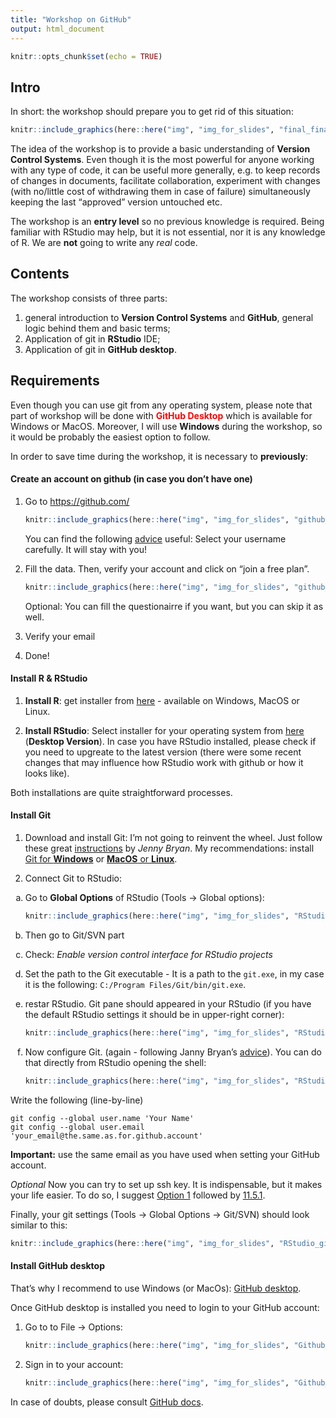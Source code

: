 ```yaml
---
title: "Workshop on GitHub"
output: html_document
---
```


```r
knitr::opts_chunk$set(echo = TRUE)
```

## Intro

In short: the workshop should prepare you to get rid of this situation:  

```r
knitr::include_graphics(here::here("img", "img_for_slides", "final_final.png"))
```

The idea of the workshop is to provide a basic understanding of **Version Control Systems**. Even though it is the most powerful for anyone working with any type of code, it can be useful more generally, e.g. to keep records of changes in documents, facilitate collaboration, experiment with changes (with no/little cost of withdrawing them in case of failure) simultaneously keeping the last "approved" version untouched etc.  

The workshop is an **entry level** so no previous knowledge is required. Being familiar with RStudio may help, but it is not essential, nor it is any knowledge of R. We are **not** going to write any *real* code.  

## Contents

The workshop consists of three parts:  

1. general introduction to **Version Control Systems** and **GitHub**, general logic behind them and basic terms;  
1. Application of git in **RStudio** IDE;
1. Application of git in **GitHub desktop**.

## Requirements

Even though you can use git from any operating system, please note that part of workshop will be done with <span style="color:red">**GitHub Desktop**</span> which is available for Windows or MacOS. Moreover, I will use **Windows** during the workshop, so it would be probably the easiest option to follow. 

In order to save time during the workshop, it is necessary to **previously**:  

#### **Create an account on github** (in case you don't have one)  

1. Go to [https://github.com/](https://github.com/)  

    ```r
    knitr::include_graphics(here::here("img", "img_for_slides", "github_sign_up.png"))
    ```
    
    You can find the following [advice](https://happygitwithr.com/github-acct.html) useful: Select your username carefully. It will stay with you!

1. Fill the data. Then, verify your account and click on "join a free plan". 

    ```r
    knitr::include_graphics(here::here("img", "img_for_slides", "github_sign_up2.png"))
    ```

    Optional: You can fill the questionairre if you want, but you can skip it as well.  

1. Verify your email

1. Done!

#### **Install R & RStudio**

1. **Install R**: get installer from [here](https://cran.r-project.org/) - available on Windows, MacOS or Linux.

1. **Install RStudio**: Select installer for your operating system from [here](https://rstudio.com/products/rstudio/download/preview/) (**Desktop Version**). In case you have RStudio installed, please check if you need to upgreate to the latest version (there were some recent changes that may influence how RStudio work with github or how it looks like).

Both installations are quite straightforward processes. 

#### **Install Git**

1. Download and install Git: I'm not going to reinvent the wheel. Just follow these great [instructions](https://happygitwithr.com/install-git.html) by *Jenny Bryan*. My recommendations: install [Git for **Windows**](https://gitforwindows.org/) or [**MacOS** or **Linux**](https://git-scm.com/downloads). 

1. Connect Git to RStudio:  

a) Go to **Global Options** of RStudio (Tools -> Global options):  

    ```r
    knitr::include_graphics(here::here("img", "img_for_slides", "RStudio_git2.png"))
    ```

a) Then go to Git/SVN part

a) Check: *Enable version control interface for RStudio projects*

a) Set the path to the Git executable - It is a path to the `git.exe`, in my case it is the following: `C:/Program Files/Git/bin/git.exe`. 

a) restar RStudio. Git pane should appeared in your RStudio (if you have the default RStudio settings it should be in upper-right corner):  

    ```r
    knitr::include_graphics(here::here("img", "img_for_slides", "RStudio_git.png"))
    ```
    
a) Now configure Git. (again - following Janny Bryan's [advice](https://happygitwithr.com/hello-git.html)). You can do that directly from RStudio opening the shell: 

    ```r
    knitr::include_graphics(here::here("img", "img_for_slides", "RStudio_Git_shell.png"))
    ```

Write the following (line-by-line)

```
git config --global user.name 'Your Name'
git config --global user.email 'your_email@the.same.as.for.github.account'
```

**Important:** use the same email as you have used when setting your GitHub account.

*Optional* Now you can try to set up ssh key. It is indispensable, but it makes your life easier. To do so, I suggest [Option 1](https://happygitwithr.com/ssh-keys.html#create-an-ssh-key-pair) followed by [11.5.1](https://happygitwithr.com/ssh-keys.html#provide-public-key-to-github). 
    
Finally, your git settings (Tools -> Global Options -> Git/SVN) should look similar to this:
    
```r
knitr::include_graphics(here::here("img", "img_for_slides", "RStudio_git3.png"))
```


#### **Install GitHub desktop**

That's why I recommend to use Windows (or MacOs): [GitHub desktop](https://desktop.github.com/). 

Once GitHub desktop is installed you need to login to your GitHub account: 

1. Go to to File -> Options:

    
    ```r
    knitr::include_graphics(here::here("img", "img_for_slides", "Github_desktop1.png"))
    ```

1. Sign in to your account:

    ```r
    knitr::include_graphics(here::here("img", "img_for_slides", "Github_desktop2.png"))
    ```
    
    
In case of doubts, please consult [GitHub docs](https://docs.github.com/en/desktop/getting-started-with-github-desktop).




